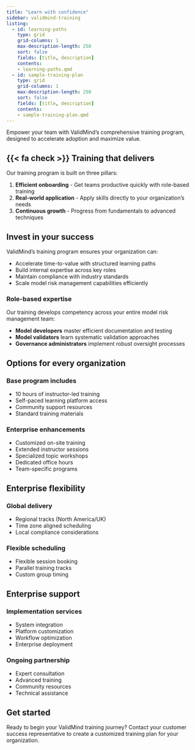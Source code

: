 ```yaml
---
title: "Learn with confidence"
sidebar: validmind-training
listing:
  - id: learning-paths
    type: grid
    grid-columns: 1
    max-description-length: 250
    sort: false
    fields: [title, description]
    contents:
    - learning-paths.qmd
  - id: sample-training-plan
    type: grid
    grid-columns: 1
    max-description-length: 250
    sort: false
    fields: [title, description]
    contents:
    - sample-training-plan.qmd
---
```


Empower your team with ValidMind's comprehensive training program, designed to accelerate adoption and maximize value.

::: {.attn}
## {{< fa check >}}  Training that delivers

Our training program is built on three pillars:

1. **Efficient onboarding** - Get teams productive quickly with role-based training
2. **Real-world application** - Apply skills directly to your organization's needs
3. **Continuous growth** - Progress from fundamentals to advanced techniques

:::

## Invest in your success

ValidMind's training program ensures your organization can:

- Accelerate time-to-value with structured learning paths
- Build internal expertise across key roles
- Maintain compliance with industry standards
- Scale model risk management capabilities efficiently

::: {.column-margin}
::: {#learning-paths}
:::
:::

### Role-based expertise

Our training develops competency across your entire model risk management team:

- **Model developers** master efficient documentation and testing
- **Model validators** learn systematic validation approaches
- **Governance administrators** implement robust oversight processes

## Options for every organization

:::: {.flex .flex-wrap .justify-around}

::: {.w-50-ns .pr2}
### Base program includes

- 10 hours of instructor-led training
- Self-paced learning platform access
- Community support resources
- Standard training materials
:::

::: {.w-50-ns .pl2}
### Enterprise enhancements

- Customized on-site training
- Extended instructor sessions
- Specialized topic workshops
- Dedicated office hours
- Team-specific programs
:::

::::

## Enterprise flexibility

:::: {.flex .flex-wrap .justify-around}

::: {.w-50-ns .pr2}
### Global delivery

- Regional tracks (North America/UK)
- Time zone aligned scheduling
- Local compliance considerations
:::

::: {.w-50-ns}
### Flexible scheduling

- Flexible session booking
- Parallel training tracks
- Custom group timing
:::

::::

## Enterprise support

:::: {.flex .flex-wrap .justify-around}

::: {.w-50-ns .pr2}
### Implementation services

- System integration
- Platform customization
- Workflow optimization
- Enterprise deployment
:::

::: {.w-50-ns}
### Ongoing partnership

- Expert consultation
- Advanced training
- Community resources
- Technical assistance
:::

::::

::: {.column-margin}
::: {#sample-training-plan}
:::
:::

::: {.feature}
## Get started

Ready to begin your ValidMind training journey? Contact your customer success representative to create a customized training plan for your organization.

:::
